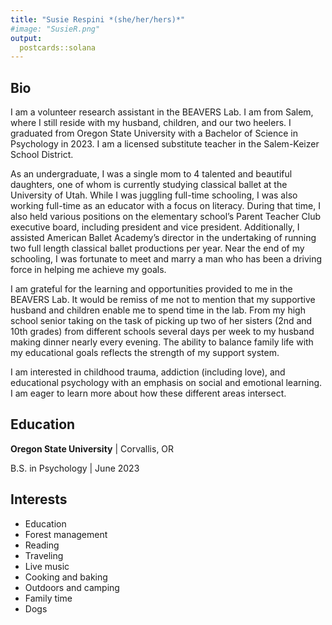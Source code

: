 ```yaml
---
title: "Susie Respini *(she/her/hers)*"
#image: "SusieR.png"
output:
  postcards::solana
---
```

 
## Bio

I am a volunteer research assistant in the BEAVERS Lab. I am from Salem, where I still reside with my husband, children, and our two heelers. I graduated from Oregon State University with a Bachelor of Science in Psychology in 2023. I am a licensed substitute teacher in the Salem-Keizer School District.

As an undergraduate, I was a single mom to 4 talented and beautiful daughters, one of whom is currently studying classical ballet at the University of Utah. While I was juggling full-time schooling, I was also working full-time as an educator with a focus on literacy. During that time, I also held various positions on the elementary school’s Parent Teacher Club executive board, including president and vice president. Additionally, I assisted American Ballet Academy’s director in the undertaking of running two full length classical ballet productions per year.  Near the end of my schooling, I was fortunate to meet and marry a man who has been a driving force in helping me achieve my goals.

I am grateful for the learning and opportunities provided to me in the BEAVERS Lab. It would be remiss of me not to mention that my supportive husband and children enable me to spend time in the lab. From my high school senior taking on the task of picking up two of her sisters (2nd and 10th grades) from different schools several days per week to my husband making dinner nearly every evening. The ability to balance family life with my educational goals reflects the strength of my support system.

I am interested in childhood trauma, addiction (including love), and educational psychology with an emphasis on social and emotional learning. I am eager to learn more about how these different areas intersect.


## Education

**Oregon State University** | Corvallis, OR

B.S. in Psychology | June 2023

## Interests

* Education
* Forest management
*	Reading
*	Traveling
*	Live music
*	Cooking and baking
*	Outdoors and camping
*	Family time 
*	Dogs
